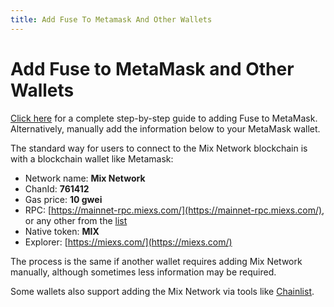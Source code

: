 ```yaml
---
title: Add Fuse To Metamask And Other Wallets
---
```


# Add Fuse to MetaMask and Other Wallets

[Click here](https://news.miexs.com/how-to-add-fuse-network-to-metamask/) for a complete step-by-step guide to adding Fuse to MetaMask. Alternatively, manually add the information below to your MetaMask wallet.&#x20;

The standard way for users to connect to the Mix Network blockchain is with a blockchain wallet like Metamask:  &#x20;

* Network name: **Mix Network**
* ChanId: **761412**
* Gas price: **10 gwei**
* RPC: [https://mainnet-rpc.miexs.com/](https://mainnet-rpc.miexs.com/), or any other from the [list](../rpc.mdx)
* Native token: **MIX**
* Explorer: [https://miexs.com/](https://miexs.com/)

The process is the same if another wallet requires adding Mix Network manually, although sometimes less information may be required.

Some wallets also support adding the Mix Network via tools like [Chainlist](https://chainlist.org/).&#x20;
